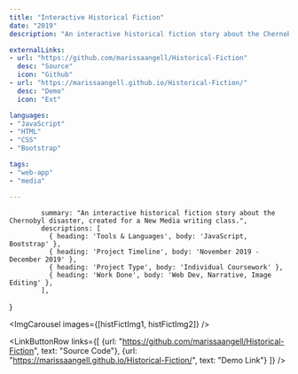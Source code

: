 ```yaml
---
title: "Interactive Historical Fiction"
date: "2019"
description: "An interactive historical fiction story about the Chernobyl disaster."

externalLinks:
- url: "https://github.com/marissaangell/Historical-Fiction"
  desc: "Source"
  icon: "Github"
- url: "https://marissaangell.github.io/Historical-Fiction/"
  desc: "Demo"
  icon: "Ext"

languages:
- "JavaScript"
- "HTML"
- "CSS"
- "Bootstrap"

tags:
- "web-app"
- "media"

---
```


            summary: "An interactive historical fiction story about the Chernobyl disaster, created for a New Media writing class.",
            descriptions: [
              { heading: 'Tools & Languages', body: 'JavaScript, Bootstrap' },
              { heading: 'Project Timeline', body: 'November 2019 - December 2019' },
              { heading: 'Project Type', body: 'Individual Coursework' },
              { heading: 'Work Done', body: 'Web Dev, Narrative, Image Editing' },
            ],
}


<TwoColumn vars={vars} centerRightCol={true}>

<ImgCarousel images={[histFictImg1, histFictImg2]} />

<LinkButtonRow 
  links={[
          {url: "https://github.com/marissaangell/Historical-Fiction", text: "Source Code"},
          {url: "https://marissaangell.github.io/Historical-Fiction/", text: "Demo Link"}
        ]} 
/>


</TwoColumn>


<div className="divider py-4" />


<div className="max-w-3xl mx-auto">
<ProseWrapper>





</ProseWrapper>


</div>

